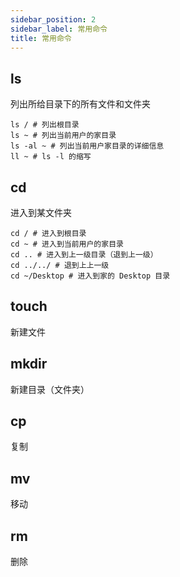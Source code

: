 ```yaml
---
sidebar_position: 2
sidebar_label: 常用命令
title: 常用命令
---
```


## ls
列出所给目录下的所有文件和文件夹
```shell
ls / # 列出根目录
ls ~ # 列出当前用户的家目录
ls -al ~ # 列出当前用户家目录的详细信息
ll ~ # ls -l 的缩写
```

## cd
进入到某文件夹
```shell
cd / # 进入到根目录
cd ~ # 进入到当前用户的家目录
cd .. # 进入到上一级目录（退到上一级）
cd ../../ # 退到上上一级
cd ~/Desktop # 进入到家的 Desktop 目录
```

## touch
新建文件

## mkdir
新建目录（文件夹）

## cp
复制

## mv
移动

## rm
删除